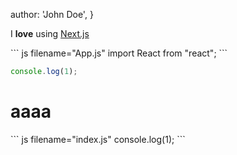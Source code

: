   author: 'John Doe',
}

I **love** using [Next.js](https://nextjs.org/)

<Sandpack template="react">
``` js filename="App.js"
import React from "react";
```

``` js filename="index.js"
console.log(1);
```
</Sandpack>

# aaaa

<Sandpack>
``` js filename="index.js"
console.log(1);
```
</Sandpack>
